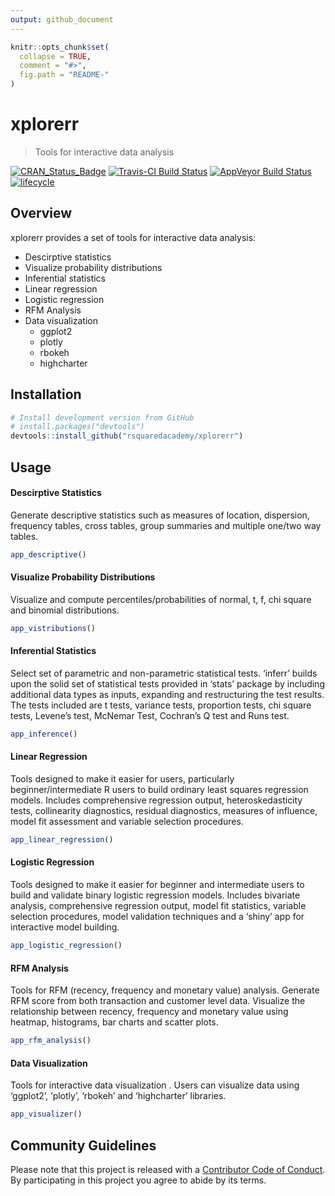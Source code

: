 ```yaml
---
output: github_document
---
```


<!-- README.md is generated from README.Rmd. Please edit that file -->

```r
knitr::opts_chunk$set(
  collapse = TRUE,
  comment = "#>",
  fig.path = "README-"
)
```

# xplorerr 

> Tools for interactive data analysis 

[![CRAN_Status_Badge](http://www.r-pkg.org/badges/version/xplorerr)](https://cran.r-project.org/package=xplorerr)
[![Travis-CI Build Status](https://travis-ci.org/rsquaredacademy/xplorerr.svg?branch=master)](https://travis-ci.org/rsquaredacademy/xplorerr)
[![AppVeyor Build Status](https://ci.appveyor.com/api/projects/status/github/rsquaredacademy/xplorerr?branch=master&svg=true)](https://ci.appveyor.com/project/rsquaredacademy/xplorerr)
[![lifecycle](https://img.shields.io/badge/lifecycle-experimental-orange.svg)](https://www.tidyverse.org/lifecycle/#experimental)

## Overview

xplorerr provides a set of tools for interactive data analysis:

- Descirptive statistics
- Visualize probability distributions
- Inferential statistics
- Linear regression
- Logistic regression
- RFM Analysis
- Data visualization
    - ggplot2
    - plotly
    - rbokeh
    - highcharter

## Installation

```r
# Install development version from GitHub
# install.packages("devtools")
devtools::install_github("rsquaredacademy/xplorerr")
```

## Usage

#### Descirptive Statistics

Generate descriptive statistics such as measures of location,
dispersion, frequency tables, cross tables, group summaries and multiple
one/two way tables. 

```r
app_descriptive()
```

#### Visualize Probability Distributions

Visualize and compute percentiles/probabilities of normal, t, f, chi square 
and binomial distributions.

```r
app_vistributions()
```

#### Inferential Statistics

Select set of parametric and non-parametric statistical tests. 'inferr' builds upon the solid set of
statistical tests provided in 'stats' package by including additional data types as inputs, expanding and
restructuring the test results. The tests included are t tests, variance tests, proportion tests, 
chi square tests, Levene's test, McNemar Test, Cochran's Q test and Runs test.

```r
app_inference()
```

#### Linear Regression

Tools designed to make it easier for users, particularly beginner/intermediate R users 
to build ordinary least squares regression models. Includes comprehensive regression output, 
heteroskedasticity tests, collinearity diagnostics, residual diagnostics, measures of influence, 
model fit assessment and variable selection procedures.


```r
app_linear_regression()
```

#### Logistic Regression

Tools designed to make it easier for beginner and intermediate users to build and validate 
binary logistic regression models. Includes bivariate analysis, comprehensive regression output, 
model fit statistics, variable selection procedures, model validation techniques and a 'shiny' 
app for interactive model building.

```r
app_logistic_regression()
```

#### RFM Analysis

Tools for RFM (recency, frequency and monetary value) analysis. 
Generate RFM score from both transaction and customer level data. Visualize the
relationship between recency, frequency and monetary value using heatmap, 
histograms, bar charts and scatter plots.

```r
app_rfm_analysis()
```

#### Data Visualization

Tools for interactive data visualization . Users can visualize data using 'ggplot2', 'plotly', 
'rbokeh' and 'highcharter' libraries. 

```r
app_visualizer()
```

## Community Guidelines

Please note that this project is released with a [Contributor Code of Conduct](CONDUCT.md). By participating in this project you agree to abide by its terms.
